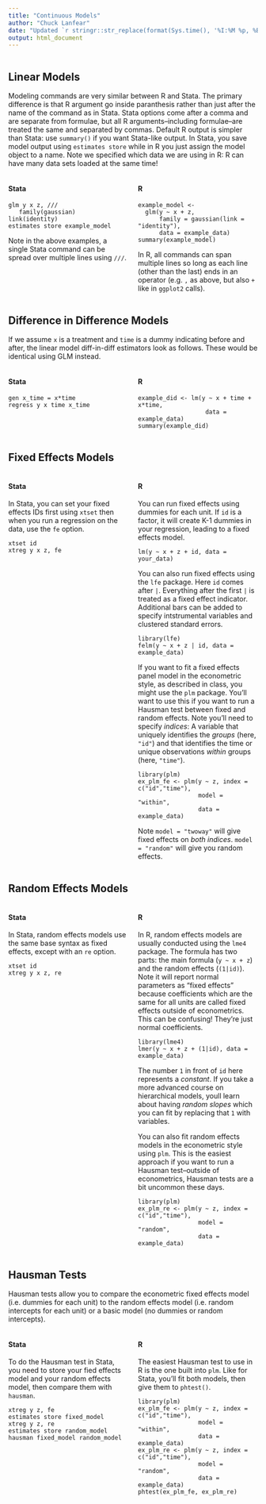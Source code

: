 ```yaml
---
title: "Continuous Models"
author: "Chuck Lanfear"
date: "Updated `r stringr::str_replace(format(Sys.time(), '%I:%M %p, %B %d, %Y'), '^0','')`"
output: html_document
---
```


<style>
.column-left{
  float: left;
  width: 48%;
  text-align: left;
}
.column-right{
  float: right;
  width: 48%;
  text-align: left;
}
.column-center{
  float: right;
  width: 100%;
  text-align: left;
}
</style>

<div class="column-center">
## Linear Models

Modeling commands are very similar between R and Stata. The primary difference is that R argument go inside paranthesis rather than just after the name of the command as in Stata. Stata options come after a comma and are separate from formulae, but all R arguments--including formulae--are treated the same and separated by commas. Default R output is simpler than Stata: use `summary()` if you want Stata-like output. In Stata, you save model output using `estimates store` while in R you just assign the model object to a name. Note we specified which data we are using in R: R can have many data sets loaded at the same time!
</div>

<div class="column-left">
#### Stata

```
glm y x z, ///
   family(gaussian) link(identity)
estimates store example_model
```
Note in the above examples, a single Stata command can be spread over multiple lines using `///`.
</div>

<div class="column-right">
#### R

```
example_model <- 
  glm(y ~ x + z,
      family = gaussian(link = "identity"),
      data = example_data)
summary(example_model)
```
 In R, all commands can span multiple lines so long as each line (other than the last) ends in an operator (e.g. `,` as above, but also `+` like in `ggplot2` calls).
</div>

<div class="column-center">
## Difference in Difference Models
If we assume `x` is a treatment and `time` is a dummy indicating before and after, the linear model diff-in-diff estimators look as follows. These would be identical using GLM instead.
</div>

<div class="column-left">
#### Stata

```
gen x_time = x*time
regress y x time x_time
```
</div>

<div class="column-right">
#### R

```
example_did <- lm(y ~ x + time + x*time,
                   data = example_data)
summary(example_did)
```
</div>

<div class="column-center">
## Fixed Effects Models
</div>

<div class="column-left">
#### Stata

In Stata, you can set your fixed effects IDs first using `xtset` then when you run a regression on the data, use the `fe` option.
```
xtset id
xtreg y x z, fe 
```
</div>

<div class="column-right">
#### R

You can run fixed effects using dummies for each unit. If `id` is a factor, it will create K-1 dummies in your regression, leading to a fixed effects model.

```
lm(y ~ x + z + id, data = your_data)
```

You can also run fixed effects using the `lfe` package. Here `id` comes after `|`. Everything after the first `|` is treated as a fixed effect indicator. Additional bars can be added to specify intstrumental variables and clustered standard errors.

```
library(lfe)
felm(y ~ x + z | id, data = example_data)
```

If you want to fit a fixed effects panel model in the econometric style, as described in class,
you might use the `plm` package. You'll want to use this if you want to run a
Hausman test between fixed and random effects. Note you'll need to specify *indices*:
A variable that uniquely identifies the *groups* (here, `"id"`) and that identifies
the time or unique observations *within* groups (here, `"time"`).

```
library(plm)
ex_plm_fe <- plm(y ~ z, index = c("id","time"), 
                 model = "within",
                 data = example_data)
```

Note `model = "twoway"` will give fixed effects on *both indices*. `model = "random"` will give you random effects.
</div>

<div class="column-center">
## Random Effects Models
</div>

<div class="column-left">
#### Stata

In Stata, random effects models use the same base syntax as fixed effects, except with an `re` option.
```
xtset id
xtreg y x z, re 
```
</div>

<div class="column-right">
#### R

In R, random effects models are usually conducted using the `lme4` package. The formula has two parts: the main formula (`y ~ x + z`) and the random effects (`(1|id)`). Note it will report normal parameters as "fixed effects" because coefficients which are the same for all units are called fixed effects outside of econometrics. This can be confusing! They're just normal coefficients.

```
library(lme4)
lmer(y ~ x + z + (1|id), data = example_data)
```

The number `1` in front of `id` here represents a *constant*. If you take a more advanced course on hierarchical models, youll learn about having *random slopes* which you can fit by replacing that `1` with variables.

You can also fit random effects models in the econometric style using `plm`. This is the easiest approach if you want to run a Hausman test--outside of econometrics, Hausman tests are a bit uncommon these days.

```
library(plm)
ex_plm_re <- plm(y ~ z, index = c("id","time"), 
                 model = "random",
                 data = example_data)
```
</div>

<div class="column-center">
## Hausman Tests

Hausman tests allow you to compare the econometric fixed effects model (i.e. dummies for each unit) to the random effects model (i.e. random intercepts for each unit) or a basic model (no dummies or random intercepts).
</div>

<div class="column-left">
#### Stata

To do the Hausman test in Stata, you need to store your fied effects model and your random effects model, then compare them with `hausman`.

```
xtreg y z, fe
estimates store fixed_model
xtreg y z, re
estimates store random_model
hausman fixed_model random_model
```
</div>

<div class="column-right">
#### R 

The easiest Hausman test to use in R is the one built into `plm`. Like for Stata, you'll fit both models, then give them to `phtest()`.

```
library(plm)
ex_plm_fe <- plm(y ~ z, index = c("id","time"), 
                 model = "within",
                 data = example_data)
ex_plm_re <- plm(y ~ z, index = c("id","time"), 
                 model = "random",
                 data = example_data)
phtest(ex_plm_fe, ex_plm_re)
```
</div>
